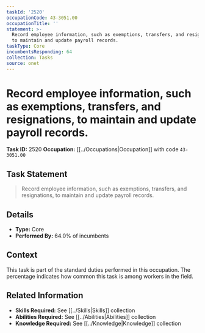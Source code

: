 ```yaml
---
taskId: '2520'
occupationCode: 43-3051.00
occupationTitle: ''
statement: >-
  Record employee information, such as exemptions, transfers, and resignations,
  to maintain and update payroll records.
taskType: Core
incumbentsResponding: 64
collection: Tasks
source: onet
---
```

# Record employee information, such as exemptions, transfers, and resignations, to maintain and update payroll records.

**Task ID:** 2520
**Occupation:** [[../Occupations|Occupation]] with code `43-3051.00`

## Task Statement

> Record employee information, such as exemptions, transfers, and resignations, to maintain and update payroll records.

## Details

- **Type:** Core
- **Performed By:** 64.0% of incumbents

## Context

This task is part of the standard duties performed in this occupation. The percentage indicates how common this task is among workers in the field.

## Related Information

- **Skills Required:** See [[../Skills|Skills]] collection
- **Abilities Required:** See [[../Abilities|Abilities]] collection
- **Knowledge Required:** See [[../Knowledge|Knowledge]] collection
